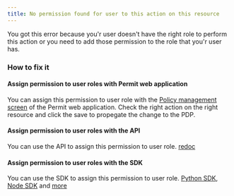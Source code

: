 ```yaml
---
title: No permission found for user to this action on this resource
---
```

You got this error because you'r user doesn't have the right role to perform this action or you need to add those permission to the role that you'r user has.

### How to fix it
#### Assign permission to user roles with Permit web application
You can assign this permission to user role with the [Policy management screen](https://app.permit.io/policy-editor) of the Permit web application.
Check the right action on the right resource and click the save to propegate the change to the PDP.
#### Assign permission to user roles with the API
You can use the API to assign this permission to user role. [redoc](https://api.permit.io/v2/redoc#tag/Role-Assignments/operation/assign_role)
#### Assign permission to user roles with the SDK
You can use the SDK to assign this permission to user role. [Python SDK](https://docs.permit.io/sdk/python/role/assign-role), [Node SDK](https://docs.permit.io/sdk/nodejs/role/assign-role) and [more](https://docs.permit.io/)
